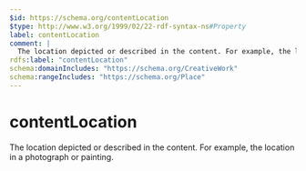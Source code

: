 ```yaml
---
$id: https://schema.org/contentLocation
$type: http://www.w3.org/1999/02/22-rdf-syntax-ns#Property
label: contentLocation
comment: |
  The location depicted or described in the content. For example, the location in a photograph or painting.
rdfs:label: "contentLocation"
schema:domainIncludes: "https://schema.org/CreativeWork"
schema:rangeIncludes: "https://schema.org/Place"
---
```


# contentLocation

The location depicted or described in the content. For example, the location in a photograph or painting.

